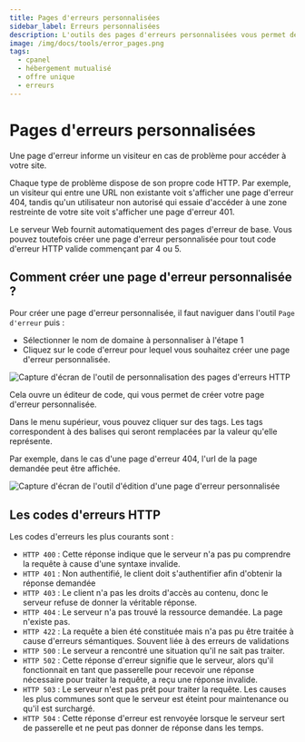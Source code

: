 ```yaml
---
title: Pages d'erreurs personnalisées
sidebar_label: Erreurs personnalisées
description: L'outils des pages d'erreurs personnalisées vous permet de changer l'apparence des pages d'erreurs
image: /img/docs/tools/error_pages.png
tags:
  - cpanel
  - hébergement mutualisé
  - offre unique
  - erreurs
---
```


# Pages d'erreurs personnalisées

Une page d'erreur informe un visiteur en cas de problème pour accéder à votre site. 

Chaque type de problème dispose de son propre code HTTP. Par exemple, un visiteur qui entre une URL non existante 
voit s'afficher une page d'erreur 404, tandis qu'un utilisateur non autorisé qui essaie d'accéder à une zone restreinte 
de votre site voit s'afficher une page d'erreur 401.

Le serveur Web fournit automatiquement des pages d'erreur de base. Vous pouvez toutefois créer une page d'erreur
 personnalisée pour tout code d'erreur HTTP valide commençant par 4 ou 5.

<PreviewToolCard tool='error_pages' />

## Comment créer une page d'erreur personnalisée ?

Pour créer une page d'erreur personnalisée, il faut naviguer dans l'outil `Page d'erreur` puis :
  * Sélectionner le nom de domaine à personnaliser à l'étape 1 
  * Cliquez sur le code d'erreur pour lequel vous souhaitez créer une page d'erreur personnalisée.

<Image
    src="/img/docs/cpanel/outils-avances/page-erreurs-personnalisees.png"
    title="Sélection d'un code d'erreur à personnaliser"
    caption="Personnalisation du code d'erreur 404"
    alt="Capture d'écran de l'outil de personnalisation des pages d'erreurs HTTP"
/>

Cela ouvre un éditeur de code, qui vous permet de créer votre page d'erreur personnalisée.

Dans le menu supérieur, vous pouvez cliquer sur des tags. Les tags correspondent à des balises qui seront remplacées
par la valeur qu'elle représente.

Par exemple, dans le cas d'une page d'erreur 404, l'url de la page demandée peut être affichée.

<Image
    src="/img/docs/cpanel/outils-avances/erreurs-personnalisees.png"
    title="Création d'une page d'erreur personnalisée"
    caption="Création de la page d'erreur personnalisée"
    alt="Capture d'écran de l'outil d'édition d'une page d'erreur personnalisée"
/>


## Les codes d'erreurs HTTP 

Les codes d'erreurs les plus courants sont : 
  * `HTTP 400` : Cette réponse indique que le serveur n'a pas pu comprendre la requête à cause d'une syntaxe invalide.
  * `HTTP 401` : Non authentifié, le client doit s'authentifier afin d'obtenir la réponse demandée
  * `HTTP 403` : Le client n'a pas les droits d'accès au contenu, donc le serveur refuse de donner la véritable réponse.
  * `HTTP 404` : Le serveur n'a pas trouvé la ressource demandée. La page n'existe pas.
  * `HTTP 422` : La requête a bien été constituée mais n'a pas pu être traitée à cause d'erreurs sémantiques. Souvent 
  liée à des erreurs de validations
  * `HTTP 500` : Le serveur a rencontré une situation qu'il ne sait pas traiter.
  * `HTTP 502` : Cette réponse d'erreur signifie que le serveur, alors qu'il fonctionnait en tant que passerelle pour 
recevoir une réponse nécessaire pour traiter la requête, a reçu une réponse invalide.
  * `HTTP 503` : Le serveur n'est pas prêt pour traiter la requête. Les causes les plus communes sont que le serveur est 
  éteint pour maintenance ou qu'il est surchargé.
  * `HTTP 504` : Cette réponse d'erreur est renvoyée lorsque le serveur sert de passerelle et ne peut pas donner de 
  réponse dans les temps.

